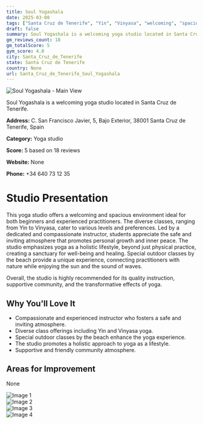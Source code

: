 ```yaml
---
title: Soul Yogashala
date: 2025-03-08
tags: ["Santa Cruz de Tenerife", "Yin", "Vinyasa", "welcoming", "spacious", "Santa Cruz de Tenerife"]  
draft: false
summary: Soul Yogashala is a welcoming yoga studio located in Santa Cruz de Tenerife.
gm_reviews_count: 18
gm_totalScore: 5
gym_score: 4.0
city: Santa_Cruz_de_Tenerife
state: Santa Cruz de Tenerife
country: None
url: Santa_Cruz_de_Tenerife_Soul_Yogashala
---
```


<div className="aspect-[16/9] relative my-8">
  <img 
    src="https://lh5.googleusercontent.com/p/AF1QipPWsm9epbQpYG-QWwGXWbpmhG5rBH8Zc6ClG9zi=w1920-h1080-k-no"
    alt="Soul Yogashala - Main View"
    className="object-cover absolute inset-0 w-full h-full rounded-lg"
  />
</div>

Soul Yogashala is a welcoming yoga studio located in Santa Cruz de Tenerife.

**Address:** C. San Francisco Javier, 5, Bajo Exterior, 38001 Santa Cruz de Tenerife, Spain

**Category:** Yoga studio

**Score:** 5 based on 18 reviews

**Website:** None

**Phone:** +34 640 73 12 35

# Studio Presentation

This yoga studio offers a welcoming and spacious environment ideal for both beginners and experienced practitioners. The diverse classes, ranging from Yin to Vinyasa, cater to various levels and preferences. Led by a dedicated and compassionate instructor, students appreciate the safe and inviting atmosphere that promotes personal growth and inner peace. The studio emphasizes yoga as a holistic lifestyle, beyond just physical practice, creating a sanctuary for well-being and healing. Special outdoor classes by the beach provide a unique experience, connecting practitioners with nature while enjoying the sun and the sound of waves.

Overall, the studio is highly recommended for its quality instruction, supportive community, and the transformative effects of yoga.

## Why You'll Love It

- Compassionate and experienced instructor who fosters a safe and inviting atmosphere.
- Diverse class offerings including Yin and Vinyasa yoga.
- Special outdoor classes by the beach enhance the yoga experience.
- The studio promotes a holistic approach to yoga as a lifestyle.
- Supportive and friendly community atmosphere.

## Areas for Improvement

None

<div className="grid grid-cols-1 xl:grid-cols-2 gap-4 my-8">
<div className="aspect-[4/3] relative"><img src="https://lh5.googleusercontent.com/p/AF1QipMzSXDSYKJuyixrLqpTKkex3FGzlS7Zli6BPdKk=w1920-h1080-k-no" alt="Image 1" className="object-cover absolute inset-0 w-full h-full rounded-lg" /></div>
<div className="aspect-[4/3] relative"><img src="https://lh5.googleusercontent.com/p/AF1QipO5H93hPBkBOg3k61U0UCA_tAAyOmEZfgVEghP1=w1920-h1080-k-no" alt="Image 2" className="object-cover absolute inset-0 w-full h-full rounded-lg" /></div>
<div className="aspect-[4/3] relative"><img src="https://lh5.googleusercontent.com/p/AF1QipNvYAVwyKniNr-PTJGeIabva6HYYHVuNKiBkHnr=w1920-h1080-k-no" alt="Image 3" className="object-cover absolute inset-0 w-full h-full rounded-lg" /></div>
<div className="aspect-[4/3] relative"><img src="https://lh5.googleusercontent.com/p/AF1QipNgFiDW50y-P9ue-06faTpk2Aq0rt8-ZP-JCLiH=w1920-h1080-k-no" alt="Image 4" className="object-cover absolute inset-0 w-full h-full rounded-lg" /></div>
</div>
